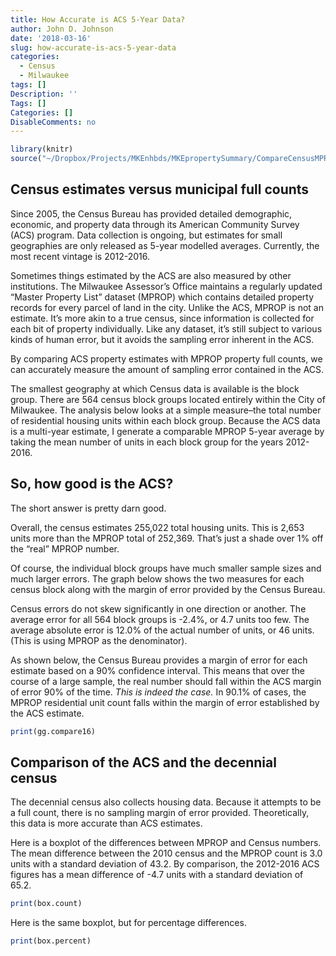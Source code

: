 ```yaml
---
title: How Accurate is ACS 5-Year Data?
author: John D. Johnson
date: '2018-03-16'
slug: how-accurate-is-acs-5-year-data
categories:
  - Census
  - Milwaukee
tags: []
Description: ''
Tags: []
Categories: []
DisableComments: no
---
```

```r
library(knitr)
source("~/Dropbox/Projects/MKEnhbds/MKEpropertySummary/CompareCensusMPROP_totalUnits.R")
```

##  Census estimates versus municipal full counts
Since 2005, the Census Bureau has provided detailed demographic, economic, and property data through its American Community Survey (ACS) program. Data collection is ongoing, but estimates for small geographies are only released as 5-year modelled averages. Currently, the most recent vintage is 2012-2016.

Sometimes things estimated by the ACS are also measured by other institutions. The Milwaukee Assessor's Office maintains a regularly updated "Master Property List" dataset (MPROP) which contains detailed property records for every parcel of land in the city. Unlike the ACS, MPROP is not an estimate. It's more akin to a true census, since information is collected for each bit of property individually. Like any dataset, it's still subject to various kinds of human error, but it avoids the sampling error inherent in the ACS.

By comparing ACS property estimates with MPROP property full counts, we can accurately measure the amount of sampling error contained in the ACS.

The smallest geography at which Census data is available is the block group. There are 564 census block groups located entirely within the City of Milwaukee. The analysis below looks at a simple measure--the total number of residential housing units within each block group. Because the ACS data is a multi-year estimate, I generate a comparable MPROP 5-year average by taking the mean number of units in each block group for the years 2012-2016. 

## So, how good is the ACS?
The short answer is pretty darn good.

Overall, the census estimates 255,022 total housing units. This is 2,653 units more than the MPROP total of 252,369. That's just a shade over 1% off the "real" MPROP number.

Of course, the individual block groups have much smaller sample sizes and much larger errors. The graph below shows the two measures for each census block along with the margin of error provided by the Census Bureau.

Census errors do not skew significantly in one direction or another. The average error for all 564 block groups is -2.4%, or 4.7 units too few. The average absolute error is 12.0% of the actual number of units, or 46 units. (This is using MPROP as the denominator).

As shown below, the Census Bureau provides a margin of error for each estimate based on a 90% confidence interval. This means that over the course of a large sample, the real number should fall within the ACS margin of error 90% of the time. *This is indeed the case.* In 90.1% of cases, the MPROP residential unit count falls within the margin of error established by the ACS estimate.

```r
print(gg.compare16)
```

## Comparison of the ACS and the decennial census
The decennial census also collects housing data. Because it attempts to be a full count, there is no sampling margin of error provided. Theoretically, this data is more accurate than ACS estimates.

Here is a boxplot of the differences between MPROP and Census numbers. The mean difference between the 2010 census and the MPROP count is 3.0 units with a standard deviation of 43.2. By comparison, the 2012-2016 ACS figures has a mean difference of -4.7 units with a standard deviation of 65.2.

```r
print(box.count)
```

Here is the same boxplot, but for percentage differences.

```r
print(box.percent)
```

